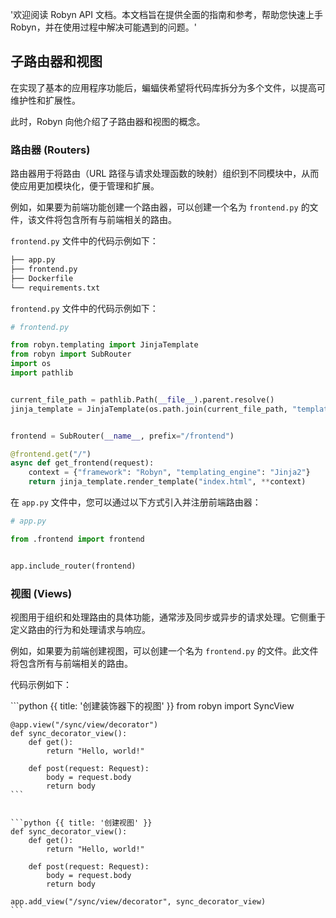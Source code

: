   '欢迎阅读 Robyn API 文档。本文档旨在提供全面的指南和参考，帮助您快速上手 Robyn，并在使用过程中解决可能遇到的问题。'

## 子路由器和视图

在实现了基本的应用程序功能后，蝙蝠侠希望将代码库拆分为多个文件，以提高可维护性和扩展性。

此时，Robyn 向他介绍了子路由器和视图的概念。

### 路由器 (Routers)

路由器用于将路由（URL 路径与请求处理函数的映射）组织到不同模块中，从而使应用更加模块化，便于管理和扩展。

例如，如果要为前端功能创建一个路由器，可以创建一个名为 `frontend.py` 的文件，该文件将包含所有与前端相关的路由。

`frontend.py` 文件中的代码示例如下：

```bash
├── app.py
├── frontend.py
├── Dockerfile
└── requirements.txt
```

`frontend.py` 文件中的代码示例如下：

```python {{ title: '创建路由器' }}
# frontend.py

from robyn.templating import JinjaTemplate
from robyn import SubRouter
import os
import pathlib


current_file_path = pathlib.Path(__file__).parent.resolve()
jinja_template = JinjaTemplate(os.path.join(current_file_path, "templates"))


frontend = SubRouter(__name__, prefix="/frontend")

@frontend.get("/")
async def get_frontend(request):
    context = {"framework": "Robyn", "templating_engine": "Jinja2"}
    return jinja_template.render_template("index.html", **context)
```

在 `app.py` 文件中，您可以通过以下方式引入并注册前端路由器：

```python {{ title: '嵌套路由' }}
# app.py

from .frontend import frontend


app.include_router(frontend)
```

### 视图 (Views)

视图用于组织和处理路由的具体功能，通常涉及同步或异步的请求处理。它侧重于定义路由的行为和处理请求与响应。

例如，如果要为前端创建视图，可以创建一个名为 `frontend.py` 的文件。此文件将包含所有与前端相关的路由。

代码示例如下：

<CodeGroup>
    ```python {{ title: '创建装饰器下的视图' }}
    from robyn import SyncView

    @app.view("/sync/view/decorator")
    def sync_decorator_view():
        def get():
            return "Hello, world!"

        def post(request: Request):
            body = request.body
            return body
    ```


    ```python {{ title: '创建视图' }}
    def sync_decorator_view():
        def get():
            return "Hello, world!"

        def post(request: Request):
            body = request.body
            return body

    app.add_view("/sync/view/decorator", sync_decorator_view)
    ```

</CodeGroup>

